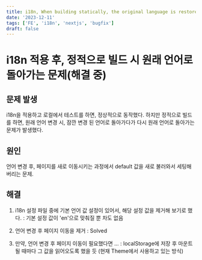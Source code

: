 ```yaml
---
title: i18n, When building statically, the original language is restored.
date: '2023-12-11'
tags: ['FE', 'i18n', 'nextjs', 'bugfix']
draft: false
---
```


# i18n 적용 후, 정적으로 빌드 시 원래 언어로 돌아가는 문제(해결 중)

## 문제 발생
i18n을 적용하고 로컬에서 테스트를 하면, 정상적으로 동작했다.
하지만 정적으로 빌드를 하면, 원래 언어 변경 시, 잠깐 변경 된 언어로 돌아가다가 다시 원래 언어로 돌아가는 문제가 발생했다.

## 원인
언어 변경 후, 페이지를 새로 이동시키는 과정에서 default 값을 새로 불러와서 세팅해버리는 문제.

## 해결
1. i18n 설정 파일 중에 기본 언어 값 설정이 있어서, 해당 설정 값을 제거해 보기로 했다.
: 기본 설정 값이 'en'으로 맞춰질 뿐 차도 없음

2. 언어 변경 후 페이지 이동을 제거
: Solved

3.  만약, 언어 변경 후 페이지 이동이 필요했다면 ...
: localStorage에 저장 후 마운트 될 때마다 그 값을 읽어오도록 했을 듯 (현재 Theme에서 사용하고 있는 방식)